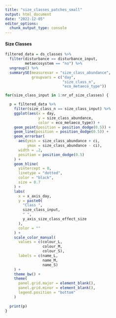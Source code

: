 ```yaml
---
title: "size_classes_patches_small"
output: html_document
date: "2022-12-05"
editor_options: 
  chunk_output_type: console
---
```


#### Size Classes {.tabset .tabset-pills}

```r
filtered_data = ds_classes %>%
  filter(disturbance == disturbance_input,
         metaecosystem == "no") %>%
  ungroup() %>%
  summarySE(measurevar = "size_class_abundance",
            groupvars = c("day", 
                          "size_class_n",
                          "eco_metaeco_type"))

for(size_class_input in 1:nr_of_size_classes) {

  p = filtered_data %>%
    filter(size_class_n == size_class_input) %>%
    ggplot(aes(x = day,
               y = size_class_abundance,
               color = eco_metaeco_type)) +
    geom_point(position = position_dodge(0.5)) +
    geom_line(position = position_dodge(0.5)) +
    geom_errorbar(
      aes(ymin = size_class_abundance + ci,
          ymax = size_class_abundance - ci),
      width = .2,
      position = position_dodge(0.5)
    ) +
    geom_hline(
      yintercept = 0,
      linetype = "dotted",
      color = "black",
      size = 0.7
    ) +
    labs(
      x = x_axis_day,
      y = paste0(
        "Class ",
        size_class_input,
        " ",
        y_axis_size_class_effect_size
      ),
      color = ""
    ) +
    scale_color_manual(
      values = c(colour_L,
                 colour_M,
                 colour_S),
      labels = c(name_L,
                 name_M,
                 name_S)
    ) +
    theme_bw() +
    theme(
      panel.grid.major = element_blank(),
      panel.grid.minor = element_blank(),
      legend.position = "bottom"
    )
  
  print(p)
}
```